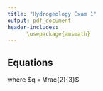 ```yaml
---
title: "Hydrogeology Exam 1"
output: pdf_document
header-includes: 
      \usepackage{amsmath}
---
```


## Equations  

\begin{equation}
\mathrm{Re} = \frac{\rho u L}{\mu} = \frac{u L}{\nu}
\end{equation}  

\begin{equation}
R_n = R_s (1 - \alpha) + \varepsilon_s R_{ld} - R_{lu}  
\end{equation}  

\begin{equation}
R_{lu} = \varepsilon_s \sigma T_s^4  
\end{equation}  

\begin{equation}
R_{ls} = \varepsilon_a \sigma T_a^4  
\end{equation}  

\begin{equation}
R_{n} = G + H + L_{e}E  
\end{equation}  

\begin{equation}
\mathrm{Bo} = \frac{H}{L_{e}E}  
\end{equation}  

\begin{equation}
E = \frac{(1 - c_R) \frac{R_n}{L_e}}{1 + \mathrm{Bo}}  
\end{equation}  

\begin{equation}
T_v = T (1 + 0.61 q)
\end{equation}  

\begin{equation}
\overline{u} = \frac{R_H^q S_0^{1/2}}{n}  
\end{equation}  

where $q = \frac{2}{3}$

\begin{equation}
P_e = \frac{(P - 0.2 S)^2}{P + 0.8 S}  
\end{equation}  

\begin{equation}
S = \frac{1000}{CN} - 10  
\end{equation}  

\begin{equation}
\mathrm{CN(I)} = \frac{4.2\ \mathrm{CN(II)}}{10 - 0.058\ \mathrm{CN(II)}}  
\end{equation}  

\begin{equation}
\mathrm{CN(III)} = \frac{23\ \mathrm{CN(II)}}{10 + 0.13\ \mathrm{CN(II)}}  
\end{equation}  
